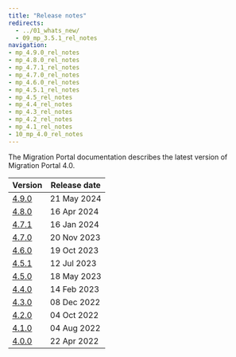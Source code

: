 ```yaml
---
title: "Release notes"
redirects:
  - ../01_whats_new/
  - 09_mp_3.5.1_rel_notes
navigation:
- mp_4.9.0_rel_notes
- mp_4.8.0_rel_notes
- mp_4.7.1_rel_notes
- mp_4.7.0_rel_notes
- mp_4.6.0_rel_notes
- mp_4.5.1_rel_notes
- mp_4.5_rel_notes
- mp_4.4_rel_notes
- mp_4.3_rel_notes
- mp_4.2_rel_notes
- mp_4.1_rel_notes
- 10_mp_4.0_rel_notes
---
```


The Migration Portal documentation describes the latest version of Migration Portal 4.0. 

|           Version            | Release date |
| ---------------------------- | ------------ |
| [4.9.0](mp_4.9.0_rel_notes)  | 21 May 2024  |
| [4.8.0](mp_4.8.0_rel_notes)  | 16 Apr 2024  |
| [4.7.1](mp_4.7.1_rel_notes)  | 16 Jan 2024  |
| [4.7.0](mp_4.7.0_rel_notes)  | 20 Nov 2023  |
| [4.6.0](mp_4.6.0_rel_notes)  | 19 Oct 2023  |
| [4.5.1](mp_4.5.1_rel_notes)  | 12 Jul 2023  |
| [4.5.0](mp_4.5_rel_notes)    | 18 May 2023  |
| [4.4.0](mp_4.4_rel_notes)    | 14 Feb 2023  |
| [4.3.0](mp_4.3_rel_notes)    | 08 Dec 2022  |
| [4.2.0](mp_4.2_rel_notes)    | 04 Oct 2022  |
| [4.1.0](mp_4.1_rel_notes)    | 04 Aug 2022  |
| [4.0.0](10_mp_4.0_rel_notes) | 22 Apr 2022  |
